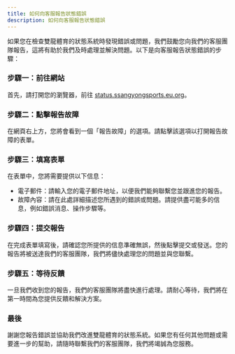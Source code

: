 ```yaml
---
title: 如何向客服報告狀態錯誤
description: 如何向客服報告狀態錯誤
---
```


如果您在檢查雙龍體育的狀態系統時發現錯誤或問題，我們鼓勵您向我們的客服團隊報告，這將有助於我們及時處理並解決問題。以下是向客服報告狀態錯誤的步驟：

### 步驟一：前往網站

首先，請打開您的瀏覽器，前往 [status.ssangyongsports.eu.org](https://status.ssangyongsports.eu.org)。

### 步驟二：點擊報告故障

在網頁右上方，您將會看到一個「報告故障」的選項。請點擊該選項以打開報告故障的表單。

### 步驟三：填寫表單

在表單中，您將需要提供以下信息：

- 電子郵件：請輸入您的電子郵件地址，以便我們能夠聯繫您並跟進您的報告。
- 故障內容：請在此處詳細描述您所遇到的錯誤或問題。請提供盡可能多的信息，例如錯誤消息、操作步驟等。

### 步驟四：提交報告

在完成表單填寫後，請確認您所提供的信息準確無誤，然後點擊提交或發送。您的報告將被送達我們的客服團隊，我們將儘快處理您的問題並與您聯繫。

### 步驟五：等待反饋

一旦我們收到您的報告，我們的客服團隊將盡快進行處理。請耐心等待，我們將在第一時間為您提供反饋和解決方案。

### 最後

謝謝您報告錯誤並協助我們改進雙龍體育的狀態系統。如果您有任何其他問題或需要進一步的幫助，請隨時聯繫我們的客服團隊，我們將竭誠為您服務。